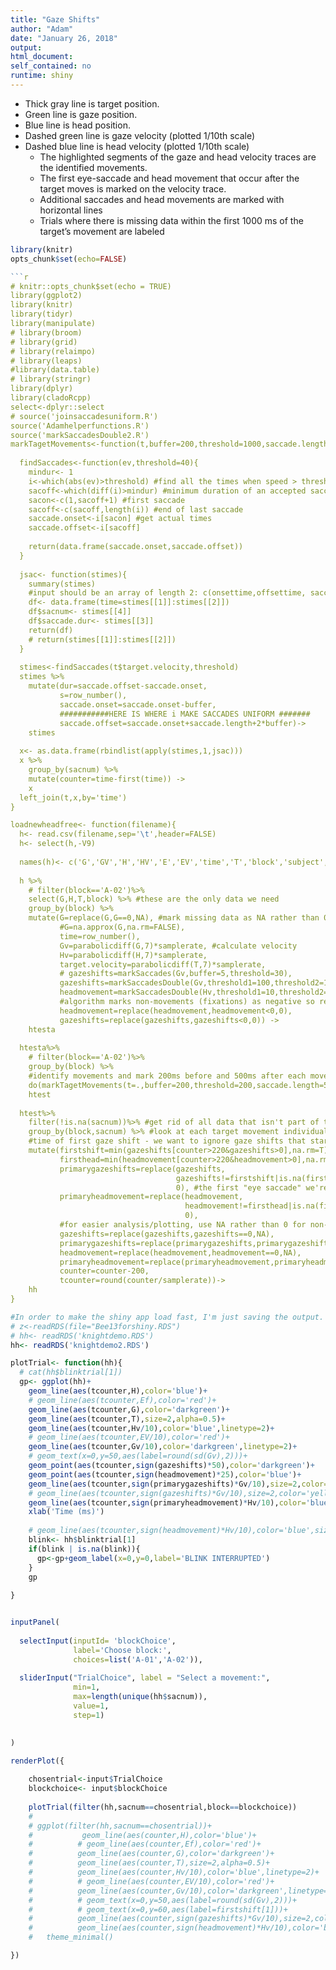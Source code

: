 ```yaml
---
title: "Gaze Shifts"
author: "Adam"
date: "January 26, 2018"
output: 
html_document: 
self_contained: no
runtime: shiny
---
```


* Thick gray line is target position.
* Green line is gaze position.
* Blue line is head position.
* Dashed green line is gaze velocity (plotted 1/10th scale)
* Dashed blue line is head velocity (plotted 1/10th scale)  
     + The highlighted segments of the gaze and head velocity traces are the identified movements.
     + The first eye-saccade and head movement that occur after the target moves is marked on the velocity trace.
     + Additional saccades and head movements are marked with horizontal lines
     + Trials where there is missing data within the first 1000 ms of the target's movement are labeled


```r
library(knitr)
opts_chunk$set(echo=FALSE)
```

```r

```r
# knitr::opts_chunk$set(echo = TRUE)
library(ggplot2)
library(knitr)
library(tidyr)
library(manipulate)
# library(broom)
# library(grid)
# library(relaimpo)
# library(leaps)
#library(data.table)
# library(stringr)
library(dplyr)
library(cladoRcpp)
select<-dplyr::select
# source('joinsaccadesuniform.R')
source('Adamhelperfunctions.R')
source('markSaccadesDouble2.R')
markTagetMovements<-function(t,buffer=200,threshold=1000,saccade.length=1000){
  
  findSaccades<-function(ev,threshold=40){
    mindur<- 1
    i<-which(abs(ev)>threshold) #find all the times when speed > threshold
    sacoff<-which(diff(i)>mindur) #minimum duration of an accepted saccade
    sacon<-c(1,sacoff+1) #first saccade
    sacoff<-c(sacoff,length(i)) #end of last saccade
    saccade.onset<-i[sacon] #get actual times
    saccade.offset<-i[sacoff] 
    
    return(data.frame(saccade.onset,saccade.offset))
  }
  
  jsac<- function(stimes){
    summary(stimes)
    #input should be an array of length 2: c(onsettime,offsettime, saccade.number,saccade.dur)
    df<- data.frame(time=stimes[[1]]:stimes[[2]])
    df$sacnum<- stimes[[4]]
    df$saccade.dur<- stimes[[3]]
    return(df)
    # return(stimes[[1]]:stimes[[2]])
  }
  
  stimes<-findSaccades(t$target.velocity,threshold)
  stimes %>%
    mutate(dur=saccade.offset-saccade.onset,
           s=row_number(),
           saccade.onset=saccade.onset-buffer,
           ###########HERE IS WHERE i MAKE SACCADES UNIFORM #######
           saccade.offset=saccade.onset+saccade.length+2*buffer)->
    stimes
  
  x<- as.data.frame(rbindlist(apply(stimes,1,jsac)))
  x %>%
    group_by(sacnum) %>%
    mutate(counter=time-first(time)) ->
    x
  left_join(t,x,by='time')
}

loadnewheadfree<- function(filename){
  h<- read.csv(filename,sep='\t',header=FALSE)
  h<- select(h,-V9)
  
  names(h)<- c('G','GV','H','HV','E','EV','time','T','block','subject','blocknum')
  
  h %>% 
    # filter(block=='A-02')%>%
    select(G,H,T,block) %>% #these are the only data we need 
    group_by(block) %>%
    mutate(G=replace(G,G==0,NA), #mark missing data as NA rather than 0
           #G=na.approx(G,na.rm=FALSE),
           time=row_number(),
           Gv=parabolicdiff(G,7)*samplerate, #calculate velocity
           Hv=parabolicdiff(H,7)*samplerate,
           target.velocity=parabolicdiff(T,7)*samplerate,
           # gazeshifts=markSaccades(Gv,buffer=5,threshold=30),
           gazeshifts=markSaccadesDouble(Gv,threshold1=100,threshold2=10),
           headmovement=markSaccadesDouble(Hv,threshold1=10,threshold2=4),
           #algorithm marks non-movements (fixations) as negative so remove them
           headmovement=replace(headmovement,headmovement<0,0), 
           gazeshifts=replace(gazeshifts,gazeshifts<0,0)) ->
    htesta
  
  htesta%>%
    # filter(block=='A-02')%>%
    group_by(block) %>%
    #identify movements and mark 200ms before and 500ms after each movement as "sacnum"
    do(markTagetMovements(t=.,buffer=200,threshold=200,saccade.length=500)) ->
    htest
  
  htest%>%
    filter(!is.na(sacnum))%>% #get rid of all data that isn't part of the marked target movement periods
    group_by(block,sacnum) %>% #look at each target movement individually
    #time of first gaze shift - we want to ignore gaze shifts that start before the target actually moved
    mutate(firstshift=min(gazeshifts[counter>220&gazeshifts>0],na.rm=T), 
           firsthead=min(headmovement[counter>220&headmovement>0],na.rm=T),
           primarygazeshifts=replace(gazeshifts,
                                     gazeshifts!=firstshift|is.na(firstshift),
                                     0), #the first "eye saccade" we're calling the primary gaze shift
           primaryheadmovement=replace(headmovement,
                                       headmovement!=firsthead|is.na(firsthead),
                                       0),
           #for easier analysis/plotting, use NA rather than 0 for non-movements 
           gazeshifts=replace(gazeshifts,gazeshifts==0,NA),
           primarygazeshifts=replace(primarygazeshifts,primarygazeshifts==0,NA),
           headmovement=replace(headmovement,headmovement==0,NA),
           primaryheadmovement=replace(primaryheadmovement,primaryheadmovement==0,NA),
           counter=counter-200,
           tcounter=round(counter/samplerate))->
    hh
}
```




```R
#In order to make the shiny app load fast, I'm just saving the output. See BoostrapSaccades.Rmd for the actual analysis.
# z<-readRDS(file="Bee13forshiny.RDS")
# hh<- readRDS('knightdemo.RDS')
hh<- readRDS('knightdemo2.RDS')

plotTrial<- function(hh){
  # cat(hh$blinktrial[1])
  gp<- ggplot(hh)+
    geom_line(aes(tcounter,H),color='blue')+
    # geom_line(aes(tcounter,Ef),color='red')+
    geom_line(aes(tcounter,G),color='darkgreen')+
    geom_line(aes(tcounter,T),size=2,alpha=0.5)+
    geom_line(aes(tcounter,Hv/10),color='blue',linetype=2)+
    # geom_line(aes(tcounter,EV/10),color='red')+
    geom_line(aes(tcounter,Gv/10),color='darkgreen',linetype=2)+
    # geom_text(x=0,y=50,aes(label=round(sd(Gv),2)))+
    geom_point(aes(tcounter,sign(gazeshifts)*50),color='darkgreen')+
    geom_point(aes(tcounter,sign(headmovement)*25),color='blue')+
    geom_line(aes(tcounter,sign(primarygazeshifts)*Gv/10),size=2,color='darkgreen',alpha=0.5)+
    # geom_line(aes(tcounter,sign(gazeshifts)*Gv/10),size=2,color='yellow',alpha=0.5)+
    geom_line(aes(tcounter,sign(primaryheadmovement)*Hv/10),color='blue',size=2,alpha=0.5)+
    xlab('Time (ms)')
    
    # geom_line(aes(tcounter,sign(headmovement)*Hv/10),color='blue',size=2,alpha=0.5)+
    blink<- hh$blinktrial[1]
    if(blink | is.na(blink)){
      gp<-gp+geom_label(x=0,y=0,label='BLINK INTERRUPTED')
    }
    gp
    
}


inputPanel(
  
  selectInput(inputId= 'blockChoice',
              label='Choose block:',
              choices=list('A-01','A-02')),
  
  sliderInput("TrialChoice", label = "Select a movement:",
              min=1,
              max=length(unique(hh$sacnum)),
              value=1,
              step=1)
  

)

renderPlot({
  
    chosentrial<-input$TrialChoice
    blockchoice<- input$blockChoice
    
    plotTrial(filter(hh,sacnum==chosentrial,block==blockchoice))
    # 
    # ggplot(filter(hh,sacnum==chosentrial))+
    #           geom_line(aes(counter,H),color='blue')+
    #          # geom_line(aes(counter,Ef),color='red')+
    #          geom_line(aes(counter,G),color='darkgreen')+
    #          geom_line(aes(counter,T),size=2,alpha=0.5)+
    #          geom_line(aes(counter,Hv/10),color='blue',linetype=2)+
    #          # geom_line(aes(counter,EV/10),color='red')+
    #          geom_line(aes(counter,Gv/10),color='darkgreen',linetype=2)+
    #          # geom_text(x=0,y=50,aes(label=round(sd(Gv),2)))+
    #          # geom_text(x=0,y=60,aes(label=firstshift[1]))+
    #          geom_line(aes(counter,sign(gazeshifts)*Gv/10),size=2,color='darkgreen',alpha=0.5)+
    #          geom_line(aes(counter,sign(headmovement)*Hv/10),color='blue',size=2,alpha=0.5)+
    #   theme_minimal()

})

```



